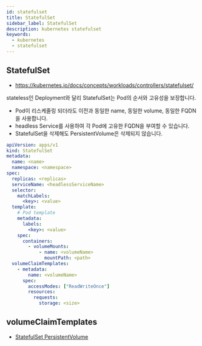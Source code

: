 ```yaml
---
id: statefulset
title: StatefulSet
sidebar_label: StatefulSet
description: kubernetes statefulset
keywords:
  - kubernetes
  - statefulset
---
```


## StatefulSet

- https://kubernetes.io/docs/concepts/workloads/controllers/statefulset/

stateless인 Deployment와 달리 StatefulSet는 Pod의 순서와 고유성을 보장합니다.

- Pod이 리스케줄링 되더라도 이전과 동일한 name, 동일한 volume, 동일한 FQDN을 사용합니다.
- headless Service를 사용하여 각 Pod에 고유한 FQDN을 부여할 수 있습니다.
- StatefulSet을 삭제해도 PersistentVolume은 삭제되지 않습니다.

```yaml
apiVersion: apps/v1
kind: StatefulSet
metadata:
  name: <name>
  namespace: <namespace>
spec:
  replicas: <replicas>
  serviceName: <headlessServiceName>
  selector:
    matchLabels:
      <key>: <value>
  template:
    # Pod template
    metadata:
      labels:
        <key>: <value>
    spec:
      containers:
        - volumeMounts:
            - name: <volumeName>
              mountPath: <path>
  volumeClaimTemplates:
    - metadata:
        name: <volumeName>
      spec:
        accessModes: ["ReadWriteOnce"]
        resources:
          requests:
            storage: <size>
```

## volumeClaimTemplates

- [StatefulSet PersistentVolume](/docs/mlops/mlops/kubernetes/storage/persistent-volume#statefulset에서-미리-생성된-pv-사용하기)
